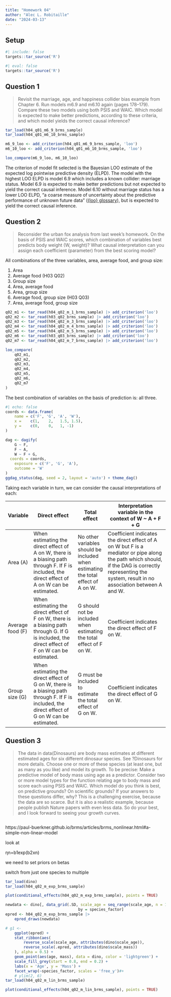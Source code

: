 ```yaml
---
title: "Homework 04"
author: "Alec L. Robitaille"
date: "2024-03-13"
---
```


## Setup

```r
#| include: false
targets::tar_source('R')
```


```r
#| eval: false
targets::tar_source('R')
```


## Question 1

> Revisit the marriage, age, and happiness collider bias example from Chapter
6. Run models m6.9 and m6.10 again (pages 178–179). Compare these two models
using both PSIS and WAIC. Which model is expected to make better predictions,
according to these criteria, and which model yields the correct causal
inference?


```r
tar_load(h04_q01_m6_9_brms_sample)
tar_load(h04_q01_m6_10_brms_sample)

m6_9_loo <- add_criterion(h04_q01_m6_9_brms_sample, 'loo')
m6_10_loo <- add_criterion(h04_q01_m6_10_brms_sample, 'loo')

loo_compare(m6_9_loo, m6_10_loo)
```

The criterion of model fit selected is the Bayesian LOO estimate of the expected
log pointwise predictive density (ELPD). The model with the highest LOO ELPD
is model 6.9 which includes a known collider: marriage status. Model 6.9 
is expected to make better predictions but not expected to yield the 
correct causal inference. Model 6.10 without marriage status 
has a lower LOO ELPD, "a coarse measure of uncertainty
about the predictive performance of unknown future data" 
([{loo} glossary](https://mc-stan.org/loo/reference/loo-glossary.html)), but
is expected to yield the correct causal inference. 



## Question 2

> Reconsider the urban fox analysis from last week’s homework. On the basis
of PSIS and WAIC scores, which combination of variables best predicts body
weight (W, weight)? What causal interpretation can you assign each coefficient
(parameter) from the best scoring model?

All combinations of the three variables, area, average food, and group size:

1. Area
2. Average food (H03 Q02)
3. Group size
4. Area, average food
5. Area, group size
6. Average food, group size (H03 Q03)
7. Area, average food, group size

```r
q02_m1 <- tar_read(h04_q02_m_1_brms_sample) |> add_criterion('loo')
q02_m2 <- tar_read(h03_q02_brms_sample) |> add_criterion('loo')
q02_m3 <- tar_read(h04_q02_m_3_brms_sample) |> add_criterion('loo')
q02_m4 <- tar_read(h04_q02_m_4_brms_sample) |> add_criterion('loo')
q02_m5 <- tar_read(h04_q02_m_5_brms_sample) |> add_criterion('loo')
q02_m6 <- tar_read(h03_q03_brms_sample) |> add_criterion('loo')
q02_m7 <- tar_read(h04_q02_m_7_brms_sample) |> add_criterion('loo')

loo_compare(
	q02_m1,
	q02_m2,
	q02_m3,
	q02_m4,
	q02_m5,
	q02_m6,
	q02_m7
)
```

The best combination of variables on the basis of prediction is: all three. 

```r
#| echo: false
coords <- data.frame(
	name = c('F', 'G', 'A', 'W'),
	x =    c(1,    2,   1.5, 1.5),
	y =    c(0,    0,   1, -1)
)
```

```r
dag <- dagify(
	G ~ F,
	F ~ A,
	W ~ F + G,
  coords = coords,
	exposure = c('F', 'G', 'A'),
	outcome = 'W'
)
ggdag_status(dag, seed = 2, layout = 'auto') + theme_dag()
```

Taking each variable in turn, we can consider the causal interpretations of 
each: 

| Variable         | Direct effect                                                                                                                                    | Total effect                                                                      | Interpretation variable in the context of W ~ A + F + G                                                                                                                                                |
|------------------|--------------------------------------------------------------------------------------------------------------------------------------------------|-----------------------------------------------------------------------------------|--------------------------------------------------------------------------------------------------------------------------------------------------------------------------------------------------------|
| Area (A)         | When estimating the direct effect of A on W, there is a biasing path through F. If F is included, the direct effect of A on W can be estimated.  | No other variables should be included when estimating the total effect of A on W. | Coefficient indicates the direct effect of A on W but F is a mediator or pipe along the path which should, if the DAG is correctly representing the system, result in no association between A and W.  |
| Average food (F) | When estimating the direct effect of F on W, there is a biasing path through G. If G is included, the direct effect of F on W can be estimated.  | G should not be included when estimating the total effect of F on W.              | Coefficient indicates the direct effect of F on W.                                                                                                                                                     |
| Group size (G)   | When estimating the direct effect of G on W, there is a biasing path through F. If F is included, the direct effect of G on W can be estimated.  | G must be included to estimate the total effect of G on W.                        | Coefficient indicates the direct effect of G on W.                                                                                                                                                     |


## Question 3 

> The data in data(Dinosaurs) are body mass estimates at different estimated
ages for six different dinosaur species. See ?Dinosaurs for more details. Choose
one or more of these species (at least one, but as many as you like) and model
its growth. To be precise: Make a predictive model of body mass using age as a
predictor. Consider two or more model types for the function relating age to
body mass and score each using PSIS and WAIC. Which model do you think is best,
on predictive grounds? On scientific grounds? If your answers to these questions
differ, why? This is a challenging exercise, because the data are so scarce. But
it is also a realistic example, because people publish Nature papers with even
less data. So do your best, and I look forward to seeing your growth curves.

```r

```


https://paul-buerkner.github.io/brms/articles/brms_nonlinear.html#a-simple-non-linear-model

look  at 

ηn=b1exp(b2xn)


we need to set priors on betas

switch from just one species to multiple

```r
tar_load(dino)
tar_load(h04_q02_m_exp_brms_sample)

plot(conditional_effects(h04_q02_m_exp_brms_sample), points = TRUE)

newdata <- dino[, data_grid(.SD, scale_age = seq_range(scale_age, n = 10)),
								by = species_factor]
epred <- h04_q02_m_exp_brms_sample |> 
    epred_draws(newdata)

# g1 <- 
	ggplot(epred) +
	stat_ribbon(aes(
		reverse_scale(scale_age, attributes(dino$scale_age)),
		reverse_scale(.epred, attributes(dino$scale_mass))
	), alpha = 0.5) +
	geom_point(aes(age, mass), data = dino, color = 'lightgreen') + 
	scale_fill_grey(start = 0.8, end = 0.2) +
	labs(x = 'Age', y = 'Mass') + 
	facet_wrap(~species_factor, scales = 'free_y')#+
	# ylim(2, 6)
tar_load(h04_q02_m_lin_brms_sample)

plot(conditional_effects(h04_q02_m_lin_brms_sample), points = TRUE)


```
